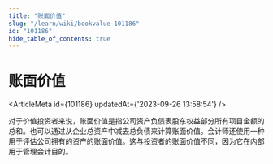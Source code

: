 ```yaml
---
title: "账面价值"
slug: "/learn/wiki/bookvalue-101186"
id: "101186"
hide_table_of_contents: true
---
```



# 账面价值

<ArticleMeta id={101186} updatedAt={'2023-09-26 13:58:54'} />
<div className='border-solid border-b border-t-0 my-4 border-[var(--ifm-color-gray-300)]' />

对于价值投资者来说，账面价值是指公司资产负债表股东权益部分所有项目金额的总和。也可以通过从企业总资产中减去总负债来计算账面价值。会计师还使用一种用于评估公司拥有的资产的账面价值。这与投资者的账面价值不同，因为它在内部用于管理会计目的。
